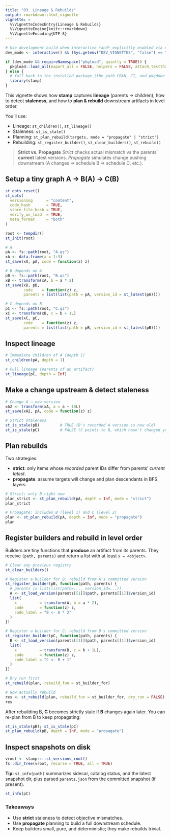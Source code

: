 ```yaml
---
title: "03. Lineage & Rebuilds"
output: rmarkdown::html_vignette
vignette: >
  %\VignetteIndexEntry{Lineage & Rebuilds}
  %\VignetteEngine{knitr::rmarkdown}
  %\VignetteEncoding{UTF-8}
---
```


```r
# Use development build when interactive *and* explicitly enabled via env var.
dev_mode <- interactive() && (Sys.getenv("DEV_VIGNETTES", "false") == "true")

if (dev_mode && requireNamespace("pkgload", quietly = TRUE)) {
  pkgload::load_all(export_all = FALSE, helpers = FALSE, attach_testthat = FALSE)
} else {
  # fall back to the installed package (the path CRAN, CI, and pkgdown take)
  library(stamp)
}
```

This vignette shows how **stamp** captures **lineage** (parents → children), how to detect **staleness**, and how to **plan & rebuild** downstream artifacts in level order.

You’ll use:

* Lineage: `st_children()`, `st_lineage()`
* Staleness: `st_is_stale()`
* Planning: `st_plan_rebuild(targets, mode = "propagate" | "strict")`
* Rebuilding: `st_register_builder()`, `st_clear_builders()`, `st_rebuild()`

> **Strict vs. Propagate**
> *Strict* checks actual mismatch vs the parents’ **current** latest versions.
> *Propagate* simulates change pushing downstream (A changes ⇒ schedule B ⇒ schedule C, etc.).

## Setup a tiny graph A → B(A) → C(B)

```r
st_opts_reset()
st_opts(
  versioning      = "content",
  code_hash       = TRUE,
  store_file_hash = TRUE,
  verify_on_load  = TRUE,
  meta_format     = "both"
)

root <- tempdir()
st_init(root)

# A
pA <- fs::path(root, "A.qs")
xA <- data.frame(a = 1:3)
st_save(xA, pA, code = function(z) z)

# B depends on A
pB <- fs::path(root, "B.qs")
xB <- transform(xA, b = a * 2)
st_save(xB, pB,
        code    = function(z) z,
        parents = list(list(path = pA, version_id = st_latest(pA))))

# C depends on B
pC <- fs::path(root, "C.qs")
xC <- transform(xB, c = b + 1L)
st_save(xC, pC,
        code    = function(z) z,
        parents = list(list(path = pB, version_id = st_latest(pB))))
```

## Inspect lineage

```r
# Immediate children of A (depth 1)
st_children(pA, depth = 1)

# Full lineage (parents of an artifact)
st_lineage(pC, depth = Inf)
```

## Make a change upstream & detect staleness

```r
# Change A → new version
xA2 <- transform(xA, a = a + 10L)
st_save(xA2, pA, code = function(z) z)

# Strict staleness
st_is_stale(pB)         # TRUE (B's recorded A version is now old)
st_is_stale(pC)         # FALSE (C points to B, which hasn't changed yet)
```

## Plan rebuilds

Two strategies:

* **strict**: only items whose *recorded* parent IDs differ from parents’ *current latest*.
* **propagate**: assume targets will change and plan descendants in BFS layers.

```r
# Strict: only B right now
plan_strict <- st_plan_rebuild(pA, depth = Inf, mode = "strict")
plan_strict

# Propagate: includes B (level 1) and C (level 2)
plan <- st_plan_rebuild(pA, depth = Inf, mode = "propagate")
plan
```

## Register builders and rebuild in level order

Builders are tiny functions that **produce** an artifact from its parents.
They receive `(path, parents)` and return a list with at least `x = <object>`.

```r
# Clear any previous registry
st_clear_builders()

# Register a builder for B: rebuild from A's committed version
st_register_builder(pB, function(path, parents) {
  # parents is list(list(path=..., version_id=...))
  A <- st_load_version(parents[[1]]$path, parents[[1]]$version_id)
  list(
    x          = transform(A, b = a * 2),
    code       = function(z) z,
    code_label = "B <- A * 2"
  )
})

# Register a builder for C: rebuild from B's committed version
st_register_builder(pC, function(path, parents) {
  B <- st_load_version(parents[[1]]$path, parents[[1]]$version_id)
  list(
    x          = transform(B, c = b + 1L),
    code       = function(z) z,
    code_label = "C <- B + 1"
  )
})

# Dry run first
st_rebuild(plan, rebuild_fun = st_builder_for)

# Now actually rebuild
res <- st_rebuild(plan, rebuild_fun = st_builder_for, dry_run = FALSE)
res
```

After rebuilding B, **C** becomes strictly stale if **B** changes again later.
You can re-plan from B to keep propagating:

```r
st_is_stale(pB); st_is_stale(pC)
st_plan_rebuild(pB, depth = Inf, mode = "propagate")
```

## Inspect snapshots on disk

```r
vroot <- stamp:::.st_versions_root()
fs::dir_tree(vroot, recurse = TRUE, all = TRUE)
```

**Tip:** `st_info(path)` summarizes sidecar, catalog status, and the latest snapshot dir, plus parsed `parents.json` from the committed snapshot (if present).

```r
st_info(pC)
```

### Takeaways

* Use **strict** staleness to detect objective mismatches.
* Use **propagate** planning to build a full downstream schedule.
* Keep builders small, pure, and deterministic; they make rebuilds trivial.


